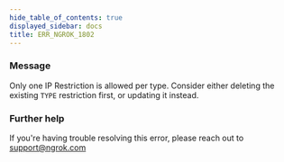 ```yaml
---
hide_table_of_contents: true
displayed_sidebar: docs
title: ERR_NGROK_1802
---
```


### Message

Only one IP Restriction is allowed per type. Consider either deleting the existing `TYPE` restriction first, or updating it instead.

<ErrorDetails />

### Further help

If you're having trouble resolving this error, please reach out to [support@ngrok.com](mailto:support@ngrok.com?subject=Help%20with%20ERR_NGROK_1802)

